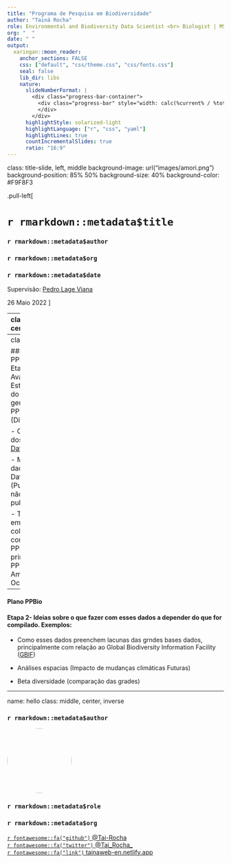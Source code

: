 ```yaml
---
title: "Programa de Pesquisa em Biodiversidade" 
author: "Tainá Rocha"
role: Environmental and Biodiversity Data Scientist <br> Biologist | MSc. in Environmental biology | PhD. in Zoology 
org: "  "
date: " "
output:
  xaringan::moon_reader:
    anchor_sections: FALSE
    css: ["default", "css/theme.css", "css/fonts.css"]
    seal: false 
    lib_dir: libs
    nature:
      slideNumberFormat: |
        <div class="progress-bar-container">
          <div class="progress-bar" style="width: calc(%current% / %total% * 100%);">
          </div>
        </div>
      highlightStyle: solarized-light
      highlightLanguage: ["r", "css", "yaml"]
      highlightLines: true
      countIncrementalSlides: true
      ratio: "16:9"
---
```


class: title-slide, left, middle
background-image: url("images/amori.png")
background-position: 85% 50%
background-size: 40%
background-color: #F9F8F3

.pull-left[

# `r rmarkdown::metadata$title`

### `r rmarkdown::metadata$author`

### `r rmarkdown::metadata$org`

### `r rmarkdown::metadata$date`

Supervisão: [Pedro Lage Viana](https://scholar.google.com/citations?user=UClIkHAAAAAJ&hl=en) <br>

26 Maio 2022
]

---
class: middle, center

# Interesses atuais | Linhas de Pesquisa 

.columns[

.left-col[
### Dados ambientais Dados de biodiversidade  Análises Espaciais  

<img style="border-radius: 10%; object-fit: cover;" src="https://pbs.twimg.com/media/EgqKANjVkAEVDtb.jpg" width="200px" height="200px"/>

]

.middle-col[
### Bio(Eco) informática 

<img style="border-radius: 10%;" src="https://lirp.cdn-website.com/dbd26f15/dms3rep/multi/opt/extreme+programming+2-640w.jpg" width="250px"/>

]

.right-col[

### Ciência Aberta FAIR #OPEN SCIENCE 

<img style="border-radius: 10%; object-fit: cover;" src="https://pbs.twimg.com/profile_images/1400579225162297345/Lqq-PC95_400x400.jpg" width="200px" height="200px"/>

]
]

---
class: top

#### Plano PPBio
#### Etapa 1- Avaliar o Estado da Arte do dados gerados pelos PPBio (Diagnótico)

- Compilação dos dados do [DataONE](https://www.dataone.org/) *

- Mapear dados fora do DataONE (Publicados e não publicados)

- Trabalhar em colaboração com todos os PPBIOs, principalmente PPBIo Amazônia Ocidental *

---

#### Plano PPBio
#### Etapa 2- Ideias sobre o que fazer com esses dados a depender do que for compilado. Exemplos:

- Como esses dados preenchem lacunas das grndes bases dados, principalmente com relação ao  Global Biodiversity Information Facility ([GBIF](https://www.gbif.org/))

- Análises espacias (Impacto de mudanças climáticas Futuras)

- Beta diversidade (comparação das grades)

---
name: hello
class: middle, center, inverse


### `r rmarkdown::metadata$author`

<img style="border-radius: 50%;" src="https://avatars.githubusercontent.com/u/11633554?v=4" width="150px"/>

### `r rmarkdown::metadata$role`

### `r rmarkdown::metadata$org`

[`r fontawesome::fa("github")` @Tai-Rocha](https://github.com/Tai-Rocha)    
[`r fontawesome::fa("twitter")` @Tai_Rocha_](https://twitter.com/Tai_Rocha_)   
[`r fontawesome::fa("link")` tainaweb-en.netlify.app](https://tainaweb-en.netlify.app/)


